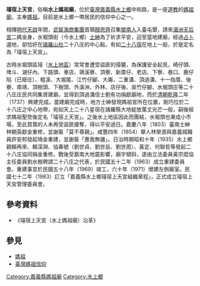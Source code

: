 
'''璿宿上天宮'''，俗稱'''水上媽祖廟'''，位於[[臺灣|臺灣]][[嘉義縣|嘉義縣]][[水上鄉|水上鄉]]中和路，是一座[[道教|道教]]的[[媽祖廟|媽祖廟]]，主奉[[媽祖|媽祖]]。目前是水上鄉一帶居民的信仰中心之一。

相傳[[明代|明代]][[天启_(明朝)|天啟]]年間，[[武裝海商集團|武裝海商集團]]首領[[顏思齊|顏思齊]]召集[[閩南人|閩南人]]入臺屯墾，請來[[湄洲天后宮|湄洲天后宮]]二媽金身，水堀頭街（今水上鄉）[[士紳|士紳]]為了祈求平安，迎至當地建廟，經過[[占卜|占卜]]選地，卻恰好在[[諸羅山社|諸羅山社]]二十八庄的中心點，有如[[二十八宿|二十八宿]]在地上一般，於是定名為「璿宿上天宮」。

古時水堀頭區域（[[水上鄉|水上地區]]）常常會遭受盜匪的侵襲，為保護安全起見，崎仔頭、埤斗、湖仔內、下路頭、車店、鴿溪寮、頂寮、新厝仔、老店、下寮、巷口、鹿仔陷（已廢庄）、粗溪、大堀尾、江竹仔腳、大崙、二重溝、頂過溝、十一指厝、後寮、南靖、頂樹頭、下樹頭、外溪洲、外林、店仔後、吳竹仔腳、水堀頭庄等二十八庄庄民共同集資建廟，並得到頂過溝信士劉有功捐獻廟地，而於[[乾隆|清朝乾隆]]二年（1737）興建完成。當建廟完成時，地方士紳發現媽祖宮所在位置，剛巧位於二十八庄之中心地帶，宛如天上二十八星宿在諸羅縣大地綻放萬丈光芒一般，嗣後經求媽祖聖筊後定名「璿宿上天宮」。之後水上地區因此而團結，水堀頭也漸成小市場，至此買賣的人未再受盜匪搶奪，得以平安過日。嘉慶八年（1803）臺南士紳林朝英獻金重修，並謝匾「莫不尊親」。咸豐四年（1854）舉人林榮源與嘉義城職員許安邦發起鳩金重建，並謝匾「惠我無疆」。日治時期昭和十年（1935）水上鄉親賴再來、賴深淵、協春號（劉世貞、劉世岳、劉世周）、黃定、何聯哲等發起二十八庄協同捐金重修。戰後受嘉南大地震影響，廟宇傾斜，遂由立法委員黃宗焜協主任委員劉水樹聘請二十八庄之代表，於民國五十二年（1963）成立重建委員會。重建事宜於民國五十八年（1969）竣工，六十年（1971）增建左側廟室。民國七十二年（1983）訂立「嘉義縣水上鄉璿宿上天宮組織章程」，正式成立璿宿上天宮管理委員會。

==參考資料==
*《璿宿上天宮（水上媽祖廟）沿革》

==參見==
*[[媽祖|媽祖]]
*[[臺灣媽祖信仰|臺灣媽祖信仰]]

[[Category:嘉義縣媽祖廟|Category:嘉義縣媽祖廟]]
[[Category:水上鄉|Category:水上鄉]]